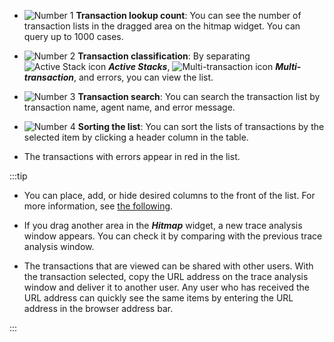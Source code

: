 <ImgLang img="analysis-tx-main.png" desc="Trace Analysis" />

- ![Number 1](/img/number-01.png) **Transaction lookup count**: You can see the number of transaction lists in the dragged area on the hitmap widget. You can query up to 1000 cases.

- ![Number 2](/img/number-02.png) **Transaction classification**: By separating ![Active Stack icon](/img/ic-s-active-stack.svg) **_Active Stacks_**, ![Multi-transaction icon](/img/ic-s-mult-transation.svg) **_Multi-transaction_**, and errors, you can view the list.

- ![Number 3](/img/number-03.png) **Transaction search**: You can search the transaction list by transaction name, agent name, and error message.

- ![Number 4](/img/number-04.png) **Sorting the list**: You can sort the lists of transactions by the selected item by clicking a header column in the table.

- The transactions with errors appear in red in the list.

  <ImgLang img="analysis-tx-main-error.png" desc="Transaction List" />

:::tip

- You can place, add, or hide desired columns to the front of the list. For more information, see [the following](#set-table-column).

- If you drag another area in the **_Hitmap_** widget, a new trace analysis window appears. You can check it by comparing with the previous trace analysis window.

- The transactions that are viewed can be shared with other users. With the transaction selected, copy the URL address on the trace analysis window and deliver it to another user. Any user who has received the URL address can quickly see the same items by entering the URL address in the browser address bar.

  <ImgLang img='share-trace-item.png' desc='Sharing the transaction' />

:::
